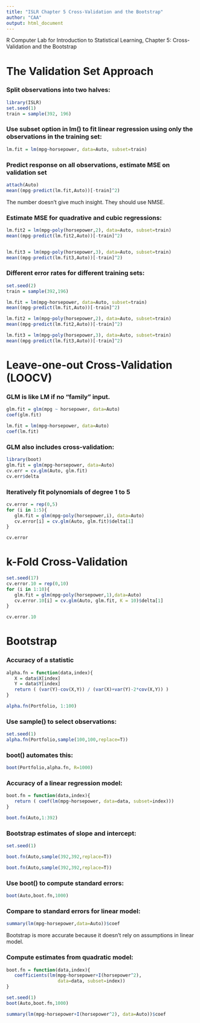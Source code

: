---
title: "ISLR Chapter 5 Cross-Validation and the Bootstrap"
author: "CAA"
output: html_document
---


R Computer Lab for Introduction to Statistical Learning, Chapter 5: Cross-Validation and the Bootstrap


# The Validation Set Approach


### Split observations into two halves:

```{r}
library(ISLR)
set.seed(1)
train = sample(392, 196)
```

### Use subset option in lm() to fit linear regression using only the observations in the training set:
```{r}
lm.fit = lm(mpg~horsepower, data=Auto, subset=train)
```


### Predict response on all observations, estimate MSE on validation set

```{r}

attach(Auto)
mean((mpg-predict(lm.fit,Auto))[-train]^2)
```

The number doesn't give much insight. They should use NMSE.

### Estimate MSE for quadrative and cubic regressions:
```{r}
lm.fit2 = lm(mpg~poly(horsepower,2), data=Auto, subset=train)
mean((mpg-predict(lm.fit2,Auto))[-train]^2)


lm.fit3 = lm(mpg~poly(horsepower,3), data=Auto, subset=train)
mean((mpg-predict(lm.fit3,Auto))[-train]^2)
```




### Different error rates for different training sets:
```{r}
set.seed(2)
train = sample(392,196)

lm.fit = lm(mpg~horsepower, data=Auto, subset=train)
mean((mpg-predict(lm.fit,Auto))[-train]^2)

lm.fit2 = lm(mpg~poly(horsepower,2), data=Auto, subset=train)
mean((mpg-predict(lm.fit2,Auto))[-train]^2)

lm.fit3 = lm(mpg~poly(horsepower,3), data=Auto, subset=train)
mean((mpg-predict(lm.fit3,Auto))[-train]^2)
```



# Leave-one-out Cross-Validation (LOOCV)

### GLM is like LM if no "family" input.
```{r}
glm.fit = glm(mpg ~ horsepower, data=Auto)
coef(glm.fit)

lm.fit = lm(mpg~horsepower, data=Auto)
coef(lm.fit)

```


### GLM also includes cross-validation:
```{r}
library(boot)
glm.fit = glm(mpg~horsepower, data=Auto)
cv.err = cv.glm(Auto, glm.fit)
cv.err$delta

```


### Iteratively fit polynomials of degree 1 to 5
```{r}
cv.error = rep(0,5)
for (i in 1:5){
   glm.fit = glm(mpg~poly(horsepower,i), data=Auto)
   cv.error[i] = cv.glm(Auto, glm.fit)$delta[1]
}

cv.error
```



# k-Fold Cross-Validation
```{r}
set.seed(17)
cv.error.10 = rep(0,10)
for (i in 1:10){
   glm.fit = glm(mpg~poly(horsepower,1),data=Auto)
   cv.error.10[i] = cv.glm(Auto, glm.fit, K = 10)$delta[1]
}

cv.error.10

```



# Bootstrap


### Accuracy of a statistic
```{r}
alpha.fn = function(data,index){
   X = data$X[index]
   Y = data$Y[index]
   return ( (var(Y)-cov(X,Y)) / (var(X)+var(Y)-2*cov(X,Y)) )
}

alpha.fn(Portfolio, 1:100)
```




### Use sample() to select observations:
```{r}
set.seed(1)
alpha.fn(Portfolio,sample(100,100,replace=T))
```


### boot() automates this:
```{r}
boot(Portfolio,alpha.fn, R=1000)
```


### Accuracy of a linear regression model:
```{r}
boot.fn = function(data,index){
   return ( coef(lm(mpg~horsepower, data=data, subset=index)))
}

boot.fn(Auto,1:392)
```


### Bootstrap estimates of slope and intercept:
```{r}
set.seed(1)

boot.fn(Auto,sample(392,392,replace=T))

boot.fn(Auto,sample(392,392,replace=T))

```

### Use boot() to compute standard errors:
```{r}
boot(Auto,boot.fn,1000)
```


### Compare to standard errors for linear model:
```{r}
summary(lm(mpg~horsepower,data=Auto))$coef
```

Bootstrap is more accurate because it doesn't rely on assumptions in linear model.


### Compute estimates from quadratic model:
```{r}
boot.fn = function(data,index){
   coefficients(lm(mpg~horsepower+I(horsepower^2), 
                   data=data, subset=index))
}

set.seed(1)
boot(Auto,boot.fn,1000)

summary(lm(mpg~horsepower+I(horsepower^2), data=Auto))$coef
```








